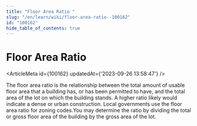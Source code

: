 ```yaml
---
title: "Floor Area Ratio "
slug: "/en/learn/wiki/floor-area-ratio--100162"
id: "100162"
hide_table_of_contents: true
---
```



# Floor Area Ratio 

<ArticleMeta id={100162} updatedAt={'2023-09-26 13:58:47'} />
<div className='border-solid border-b border-t-0 my-4 border-[var(--ifm-color-gray-300)]' />

The floor area ratio is the relationship between the total amount of usable floor area that a building has, or has been permitted to have, and the total area of the lot on which the building stands. A higher ratio likely would indicate a dense or urban construction. Local governments use the floor area ratio for zoning codes.You may determine the ratio by dividing the total or gross floor area of the building by the gross area of the lot.
